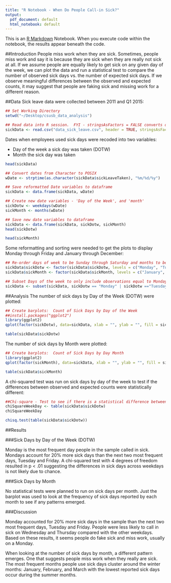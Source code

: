 ```yaml
---
title: "R Notebook - When Do People Call-in Sick?"
output:
  pdf_document: default
  html_notebook: default
---
```


This is an [R Markdown](http://rmarkdown.rstudio.com) Notebook. When you execute code within the notebook, the results appear beneath the code. 

##Introduction
People miss work when they are sick. Sometimes, people miss work and say it is because they are sick when they are really not sick at all. If we assume people are equally likely to get sick on any given day of the week, we can plot the data and run a statistical test to compare the number of observed sick days vs. the number of expected sick days. If we observe meaningful differences between the observed and expected counts, it may suggest that people are faking sick and missing work for a different reason.

##Data
Sick leave data were collected between 2011 and Q1 2015:

```r
## Set Working Directory
setwd("~/Desktop/csusb_data_analysis")

## Read data into R session.  FYI - stringsAsFactors = FALSE converts dates to Character instead of Factor
sickData <- read.csv("data_sick_leave.csv", header = TRUE, stringsAsFactors = FALSE)

```
Dates when employees used sick days were recoded into two variables:

 - Day of the week a sick day was taken (DOTW)
 - Month the sick day was taken
```r
head(sickData)
```

```r
## Convert dates from Character to POSIX
wDate <- strptime(as.character(sickData$sickLeaveTaken), "%m/%d/%y")

## Save reformatted Date variables to dataframe
sickData <- data.frame(sickData, wDate)

## Create new date variables - 'Day of the Week', and 'month'
sickDotw <- weekdays(wDate)
sickMonth <- months(wDate)

## Save new date variables to dataframe
sickData <- data.frame(sickData, sickDotw, sickMonth)
head(sickDotw)
```

```r
head(sickMonth)
```

Some reformatting and sorting were needed to get the plots to display Monday through Friday and January through December:

```r
## Re-order days of week to be Sunday through Saturday and months to be January through December
sickData$sickDotw <- factor(sickData$sickDotw, levels = c("Monday", "Tuesday", "Wednesday", "Thursday", "Friday"))
sickData$sickMonth <- factor(sickData$sickMonth, levels = c("January", "February", "March", "April", "May", "June", "July", "August", "September", "October", "November", "December"))

## Subset Days of the week to only include observations equal to Monday through Friday
sickData <- subset(sickData, sickDotw == "Monday" | sickDotw =="Tuesday" | sickDotw == "Wednesday" | sickDotw == "Thursday" | sickDotw == "Friday")
```
##Analysis
The number of sick days by Day of the Week (DOTW) were plotted:
```r
## Create barplots:  Count of Sick Days by Day of the Week
##install.packages("ggplot2")
library(ggplot2)
qplot(factor(sickDotw), data=sickData, xlab = "", ylab = "", fill = sickDotw, main = "Sick Days taken by DOTW",geom="bar")
```

```r
table(sickData$sickDotw)
```


The number of sick days by Month were plotted:

```r
## Create barplots:  Count of Sick Days by Day Month
library(ggplot2)
qplot(factor(sickMonth), data=sickData, xlab = "", ylab = "", fill = sickMonth, main = "Sick Days taken by Month",geom="bar")
```

```r
table(sickData$sickMonth)
```

A chi-squared test was run on sick days by day of the week to test if the differences between observed and expected counts were statistically different:

```r
##Chi-square - Test to see if there is a statistical difference between DOTW
chiSquareWeekDay <- table(sickData$sickDotw)
chiSquareWeekDay
```

```r
chisq.test(table(sickData$sickDotw))
```

##Results

###Sick Days by Day of the Week (DOTW)

Monday is the most frequent day people in the sample called in sick. Mondays account for 20% more sick days than the next two most frequent days, Tuesday and Friday. A chi-squared test with 4 degrees of freedom resulted in p < .01 suggesting the differences in sick days across weekdays is not likely due to chance.

###Sick Days by Month

No statistical tests were planned to run on sick days per month. Just the barplot was used to look at the frequency of sick days reported by each month to see if any patterns emerged.

###Discussion

Monday accounted for 20% more sick days in the sample than the next two most frequent days, Tuesday and Friday. People were less likely to call in sick on Wednesday and Thursday compared with the other weekdays. Based on these results, it seems people do fake sick and miss work, usually on a Monday.

When looking at the number of sick days by month, a different pattern emerges. One that suggests people miss work when they really are sick. The most frequent months people use sick days cluster around the winter months: January, February, and March with the lowest reported sick days occur during the summer months.

